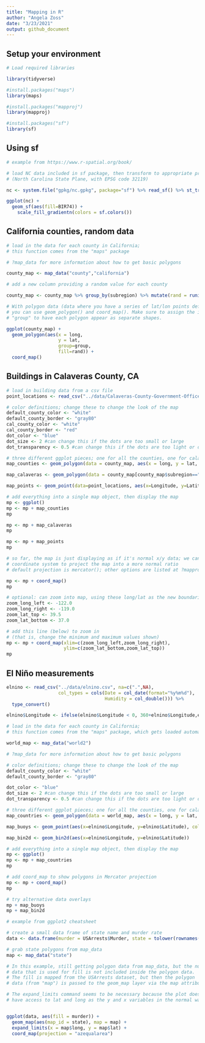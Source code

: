 ```yaml
---
title: "Mapping in R"
author: "Angela Zoss"
date: "3/23/2021"
output: github_document
---
```


## Setup your environment

```r

# Load required libraries

library(tidyverse)

#install.packages("maps")
library(maps)

#install.packages("mapproj")
library(mapproj)

#install.packages("sf")
library(sf)

```
## Using sf

```r

# example from https://www.r-spatial.org/book/

# load NC data included in sf package, then transform to appropriate projection
# (North Carolina State Plane, with EPSG code 32119)

nc <- system.file("gpkg/nc.gpkg", package="sf") %>% read_sf() %>% st_transform(32119)

```

```r

ggplot(nc) +
  geom_sf(aes(fill=BIR74)) +
    scale_fill_gradientn(colors = sf.colors())

```


## California counties, random data

```r

# load in the data for each county in California; 
# this function comes from the "maps" package

# ?map_data for more information about how to get basic polygons

county_map <- map_data("county","california")

# add a new column providing a random value for each county

county_map <- county_map %>% group_by(subregion) %>% mutate(rand = runif(1))

# With polygon data (data where you have a series of lat/lon points defining a polygon),
# you can use geom_polygon() and coord_map(). Make sure to assign the id of each polygon to 
# "group" to have each polygon appear as separate shapes.

ggplot(county_map) + 
  geom_polygon(aes(x = long,
                   y = lat,
                   group=group,
                   fill=rand)) +
  coord_map()

```

## Buildings in Calaveras County, CA

```r

# load in building data from a csv file
point_locations <- read_csv("../data/Calaveras-County-Government-Offices.csv")

# color definitions; change these to change the look of the map
default_county_color <- "white"
default_county_border <- "gray80"
cal_county_color <- "white"
cal_county_border <- "red"
dot_color <- "blue"
dot_size <- 2 #can change this if the dots are too small or large
dot_transparency <- 0.5 #can change this if the dots are too light or dark

# three different ggplot pieces; one for all the counties, one for calaveras, and one for the lat/lon points
map_counties <- geom_polygon(data = county_map, aes(x = long, y = lat, group=group), fill=default_county_color, color=default_county_border)

map_calaveras <- geom_polygon(data = county_map[county_map$subregion=="calaveras",], aes(x = long, y = lat, group=group), fill=cal_county_color, color = cal_county_border, size=1)

map_points <- geom_point(data=point_locations, aes(x=Longitude, y=Latitude), color=dot_color, size=dot_size, alpha=dot_transparency)

# add everything into a single map object, then display the map
mp <- ggplot()
mp <- mp + map_counties 
mp

mp <- mp + map_calaveras
mp

mp <- mp + map_points
mp

# so far, the map is just displaying as if it's normal x/y data; we can add a
# coordinate system to project the map into a more normal ratio
# default projection is mercator(); other options are listed at ?mapproject

mp <- mp + coord_map()
mp

# optional: can zoom into map, using these long/lat as the new boundaries
zoom_long_left <- -122.0
zoom_long_right <- -119.0
zoom_lat_top <- 39.5
zoom_lat_bottom <- 37.0

# add this line (below) to zoom in 
# (that is, change the minimum and maximum values shown)
mp <- mp + coord_map(xlim=c(zoom_long_left,zoom_long_right),
                     ylim=c(zoom_lat_bottom,zoom_lat_top))
mp

```

## El Niño measurements

```r

elnino <- read_csv("../data/elnino.csv", na=c(".",NA), 
                   col_types = cols(Date = col_date(format="%y%m%d"),
                                    Humidity = col_double())) %>% 
  type_convert()

elnino$Longitude <- ifelse(elnino$Longitude < 0, 360+elnino$Longitude,elnino$Longitude)

# load in the data for each county in California; 
# this function comes from the "maps" package, which gets loaded automatically

world_map <- map_data("world2")

# ?map_data for more information about how to get basic polygons

# color definitions; change these to change the look of the map
default_county_color <- "white"
default_county_border <- "gray80"

dot_color <- "blue"
dot_size <- 2 #can change this if the dots are too small or large
dot_transparency <- 0.5 #can change this if the dots are too light or dark

# three different ggplot pieces; one for all the counties, one for calaveras, and one for the lat/lon points
map_countries <- geom_polygon(data = world_map, aes(x = long, y = lat, group=group), fill=default_county_color, color=default_county_border)

map_buoys <- geom_point(aes(x=elnino$Longitude, y=elnino$Latitude), color=dot_color, size=dot_size, alpha=dot_transparency)

map_bin2d <- geom_bin2d(aes(x=elnino$Longitude, y=elnino$Latitude))

# add everything into a single map object, then display the map
mp <- ggplot()
mp <- mp + map_countries 
mp

# add coord_map to show polygons in Mercator projection
mp <- mp + coord_map()
mp

# try alternative data overlays
mp + map_buoys
mp + map_bin2d


```

```r

# example from ggplot2 cheatsheet

# create a small data frame of state name and murder rate
data <- data.frame(murder = USArrests$Murder, state = tolower(rownames(USArrests)))

# grab state polygons from map_data
map <- map_data("state")

# In this example, still getting polygon data from map_data, but the numerical
# data that is used for fill is not included inside the polygon data.
# The fill is mapped from the USArrests dataset, but then the polygon
# data (from "map") is passed to the geom_map layer via the map attribute.

# The expand_limits command seems to be necessary because the plot doesn't
# have access to lat and long as the y and x variables in the normal way.


ggplot(data, aes(fill = murder)) + 
  geom_map(aes(map_id = state), map = map) + 
  expand_limits(x = map$long, y = map$lat) +
  coord_map(projection = "azequalarea")


```